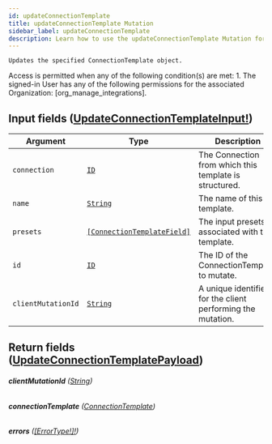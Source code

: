 ```yaml
---
id: updateConnectionTemplate
title: updateConnectionTemplate Mutation
sidebar_label: updateConnectionTemplate
description: Learn how to use the updateConnectionTemplate Mutation for Builder's API.
---
```


    Updates the specified ConnectionTemplate object.

Access is permitted when any of the following condition(s) are met: 1. The signed-in User has any of the following permissions for the associated Organization: [org_manage_integrations].

## Input fields ([UpdateConnectionTemplateInput!](/docs/composer/builder/api/schema/input_object/UpdateConnectionTemplateInput.mdx))

| Argument           | Type                                                                               | Description                                                 |
| ------------------ | ---------------------------------------------------------------------------------- | ----------------------------------------------------------- |
| `connection`       | [`ID`](/docs/composer/builder/api/schema/scalar/ID.mdx)                                                   | The Connection from which this template is structured.      |
| `name`             | [`String`](/docs/composer/builder/api/schema/scalar/String.mdx)                                           | The name of this template.                                  |
| `presets`          | [`[ConnectionTemplateField]`](/docs/composer/builder/api/schema/input_object/ConnectionTemplateField.mdx) | The input presets associated with this template.            |
| `id`               | [`ID`](/docs/composer/builder/api/schema/scalar/ID.mdx)                                                   | The ID of the ConnectionTemplate to mutate.                 |
| `clientMutationId` | [`String`](/docs/composer/builder/api/schema/scalar/String.mdx)                                           | A unique identifier for the client performing the mutation. |

## Return fields ([UpdateConnectionTemplatePayload](/docs/composer/builder/api/schema/object/UpdateConnectionTemplatePayload.mdx))

###### <b>clientMutationId</b> ([String](/docs/composer/builder/api/schema/scalar/String.mdx))

###### <b>connectionTemplate</b> ([ConnectionTemplate](/docs/composer/builder/api/schema/object/ConnectionTemplate.mdx))

###### <b>errors</b> ([[ErrorType!]!](/docs/composer/builder/api/schema/object/ErrorType.mdx))
